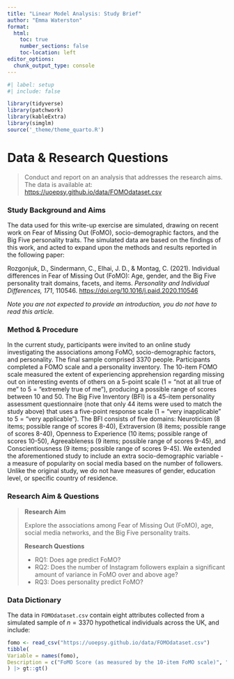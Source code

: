 ```yaml
---
title: "Linear Model Analysis: Study Brief"
author: "Emma Waterston"
format: 
  html:
    toc: true
    number_sections: false
    toc-location: left
editor_options: 
  chunk_output_type: console
---
```


```r
#| label: setup
#| include: false

library(tidyverse)
library(patchwork)
library(kableExtra)
library(simglm)
source('_theme/theme_quarto.R')
```

# Data & Research Questions {#task}

> Conduct and report on an analysis that addresses the research aims.  
The data is available at: <https://uoepsy.github.io/data/FOMOdataset.csv>   


### Study Background and Aims 

The data used for this write-up exercise are simulated, drawing on recent work on Fear of Missing Out (FoMO), socio-demographic factors, and the Big Five personality traits. The simulated data are based on the findings of this work, and acted to expand upon the methods and results reported in the following paper:

Rozgonjuk, D., Sindermann, C., Elhai, J. D., & Montag, C. (2021). Individual differences in Fear of Missing Out (FoMO): Age, gender, and the Big Five personality trait domains, facets, and items. *Personality and Individual Differences, 171*, 110546.  [https://doi.org/10.1016/j.paid.2020.110546](https://doi.org/10.1016/j.paid.2020.110546)

*Note you are not expected to provide an introduction, you do not have to read this article.*

### Method & Procedure

In the current study, participants were invited to an online study investigating the associations among FoMO, socio-demographic factors, and personality. The final sample comprised 3370 people. Participants completed a FOMO scale and a personality inventory. The 10-item FOMO scale measured the extent of experiencing apprehension regarding missing out on interesting events of others on a 5-point scale (1 = “not at all true of me” to 5 = “extremely true of me”), producing a possible range of scores between 10 and 50. The Big Five Inventory (BFI) is a 45-item personality assessment questionnaire (note that only 44 items were used to match the study above) that uses a five-point response scale (1 = “very inapplicable” to 5 = “very applicable”). The BFI consists of five domains: Neuroticism (8 items; possible range of scores 8-40), Extraversion (8 items; possible range of scores 8-40), Openness to Experience (10 items; possible range of scores 10-50), Agreeableness (9 items; possible range of scores 9-45), and Conscientiousness (9 items; possible range of scores 9-45). We extended the aforementioned study to include an extra socio-demographic variable - a measure of popularity on social media based on the number of followers. Unlike the original study, we do not have measures of gender, education level, or specific country of residence.   


### Research Aim & Questions

> **Research Aim**
> 
> Explore the associations among Fear of Missing Out (FoMO), age, social media networks, and the Big Five personality traits. 
>
> **Research Questions**
> 
> + RQ1: Does age predict FoMO?
> + RQ2: Does the number of Instagram followers explain a significant amount of variance in FoMO over and above age?
> + RQ3: Does personality predict FoMO?


### Data Dictionary

The data in `FOMOdataset.csv` contain eight attributes collected from a simulated sample of $n=3370$ hypothetical individuals across the UK, and include: 

```r
fomo <- read_csv("https://uoepsy.github.io/data/FOMOdataset.csv")
tibble(
Variable = names(fomo),
Description = c("FoMO Score (as measured by the 10-item FoMO scale)", "Age (in years)", "Score on personality items assessing Neuroticism from the Big Five Inventory (BFI)", "Score on personality items assessing Extraversion from the Big Five Inventory (BFI)", "Score on personality items assessing Openness from the Big Five Inventory (BFI)", "Score on personality items assessing Agreeableness from the Big Five Inventory (BFI)", "Score on personality items assessing Conscientiousness from the Big Five Inventory (BFI)", "Total Number of Instagram Followers")
) |> gt::gt()
```
 
